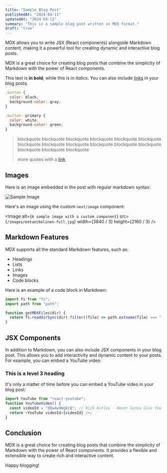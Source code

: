 ```yaml
---
title: "Sample Blog Post"
publishedAt: "2024-04-11"
updatedAt: "2024-04-12"
summary: "This is a sample blog post written in MDX format."
draft: "true"
---
```


MDX allows you to write JSX (React components) alongside Markdown content, making it a powerful tool for creating dynamic and interactive blog posts.

<BigQuote>
  MDX is a great choice for creating blog posts that combine the simplicity of Markdown with the power of React
  components.
</BigQuote>

This text is **in bold**, while this is _in italics_. You can also include [links](https://example.com) in your blog posts.

```jsx
.button {
  color: black;
  background-color: gray;
}

.button--primary {
  color: white;
  background-color: green;
}
```

> blockquote blockquote blockquote blockquote blockquote blockquote blockquote blockquote blockquote blockquote blockquote blockquote blockquote blockquote blockquote
>
> more quotes with a [link](https://example.com)

## Images

Here is an image embedded in the post with regular markdown syntax:

![Sample Image](/images/eetueskelinen-full.jpg)

Here's an image using the custom `next/image` component:

<Image
  alt={`A sample image with a custom component`}
  src={`/images/eetueskelinen-full.jpg`}
  width={3840 / 3}
  height={2160 / 3}
/>

## Markdown Features

MDX supports all the standard Markdown features, such as:

- Headings
- Lists
- Links
- Images
- Code blocks

Here is an example of a code block in Markdown:

```js
import fs from "fs";
import path from "path";

function getMDXFiles(dir) {
  return fs.readdirSync(dir).filter((file) => path.extname(file) === ".mdx");
}
```

## JSX Components

In addition to Markdown, you can also include JSX components in your blog post. This allows you to add interactivity and dynamic content to your posts. For example, you can embed a YouTube video:

### This is a level 3 heading

It's only a matter of time before you can embed a YouTube video in your blog post:

```js
import YouTube from "react-youtube";
function YouTubeVideo() {
  const videoId = "dQw4w9WgXcQ"; // Rick Astley - Never Gonna Give You Up
  return <YouTube videoId={videoId} />;
}
```

## Conclusion

MDX is a great choice for creating blog posts that combine the simplicity of Markdown with the power of React components. It provides a flexible and extensible way to create rich and interactive content.

Happy blogging!
